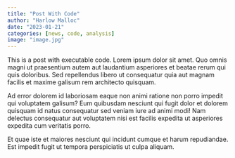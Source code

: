 ```yaml
---
title: "Post With Code"
author: "Harlow Malloc"
date: "2023-01-21"
categories: [news, code, analysis]
image: "image.jpg"
---
```


This is a post with executable code. Lorem ipsum dolor sit amet. Quo omnis magni ut praesentium autem aut laudantium asperiores et beatae rerum qui quis doloribus. Sed repellendus libero ut consequatur quia aut magnam facilis et maxime galisum rem architecto quisquam.

Ad error dolorem id laboriosam eaque non animi ratione non porro impedit qui voluptatem galisum? Eum quibusdam nesciunt qui fugit dolor et dolorem quisquam id natus consequatur sed veniam iure ad animi modi! Nam delectus consequatur aut voluptatem nisi est facilis expedita ut asperiores expedita cum veritatis porro.

Et quae iste et maiores nesciunt qui incidunt cumque et harum repudiandae. Est impedit fugit ut tempora perspiciatis ut culpa aliquam.


